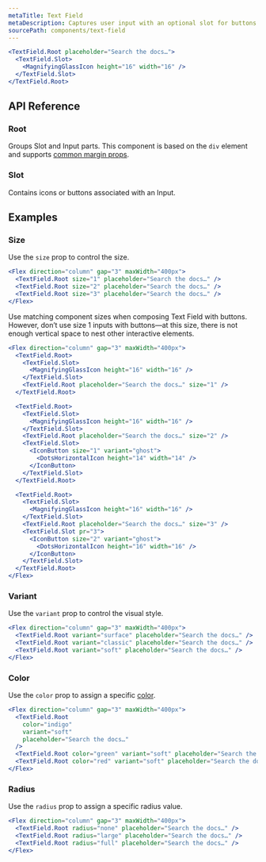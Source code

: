```yaml
---
metaTitle: Text Field
metaDescription: Captures user input with an optional slot for buttons and icons.
sourcePath: components/text-field
---
```


```jsx live=true
<TextField.Root placeholder="Search the docs…">
  <TextField.Slot>
    <MagnifyingGlassIcon height="16" width="16" />
  </TextField.Slot>
</TextField.Root>
```

## API Reference

### Root

Groups Slot and Input parts. This component is based on the `div` element and supports [common margin props](/themes/docs/overview/layout#margin-props).

<ThemesPropsTable defs="textFieldRootPropDefs" />

### Slot

Contains icons or buttons associated with an Input.

<ThemesPropsTable defs="textFieldSlotPropDefs" />

## Examples

### Size

Use the `size` prop to control the size.

```jsx live=true
<Flex direction="column" gap="3" maxWidth="400px">
  <TextField.Root size="1" placeholder="Search the docs…" />
  <TextField.Root size="2" placeholder="Search the docs…" />
  <TextField.Root size="3" placeholder="Search the docs…" />
</Flex>
```

Use matching component sizes when composing Text Field with buttons. However, don’t use size 1 inputs with buttons—at this size, there is not enough vertical space to nest other interactive elements.

```jsx live=true
<Flex direction="column" gap="3" maxWidth="400px">
  <TextField.Root>
    <TextField.Slot>
      <MagnifyingGlassIcon height="16" width="16" />
    </TextField.Slot>
    <TextField.Root placeholder="Search the docs…" size="1" />
  </TextField.Root>

  <TextField.Root>
    <TextField.Slot>
      <MagnifyingGlassIcon height="16" width="16" />
    </TextField.Slot>
    <TextField.Root placeholder="Search the docs…" size="2" />
    <TextField.Slot>
      <IconButton size="1" variant="ghost">
        <DotsHorizontalIcon height="14" width="14" />
      </IconButton>
    </TextField.Slot>
  </TextField.Root>

  <TextField.Root>
    <TextField.Slot>
      <MagnifyingGlassIcon height="16" width="16" />
    </TextField.Slot>
    <TextField.Root placeholder="Search the docs…" size="3" />
    <TextField.Slot pr="3">
      <IconButton size="2" variant="ghost">
        <DotsHorizontalIcon height="16" width="16" />
      </IconButton>
    </TextField.Slot>
  </TextField.Root>
</Flex>
```

### Variant

Use the `variant` prop to control the visual style.

```jsx live=true
<Flex direction="column" gap="3" maxWidth="400px">
  <TextField.Root variant="surface" placeholder="Search the docs…" />
  <TextField.Root variant="classic" placeholder="Search the docs…" />
  <TextField.Root variant="soft" placeholder="Search the docs…" />
</Flex>
```

### Color

Use the `color` prop to assign a specific [color](/themes/docs/theme/color).

```jsx live=true
<Flex direction="column" gap="3" maxWidth="400px">
  <TextField.Root
    color="indigo"
    variant="soft"
    placeholder="Search the docs…"
  />
  <TextField.Root color="green" variant="soft" placeholder="Search the docs…" />
  <TextField.Root color="red" variant="soft" placeholder="Search the docs…" />
</Flex>
```

### Radius

Use the `radius` prop to assign a specific radius value.

```jsx live=true
<Flex direction="column" gap="3" maxWidth="400px">
  <TextField.Root radius="none" placeholder="Search the docs…" />
  <TextField.Root radius="large" placeholder="Search the docs…" />
  <TextField.Root radius="full" placeholder="Search the docs…" />
</Flex>
```
